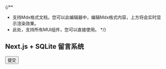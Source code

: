 {/** 
 * 支持Mdx格式文档，您可以此编辑器中，编辑Mdx格式内容，上方将会实时显示渲染效果。
 * 此处，支持所有MUI组件，您可以直接使用。
*/}

## Next.js + SQLite 留言系统

<Button type='submit' variant='contained'>提交</Button>
